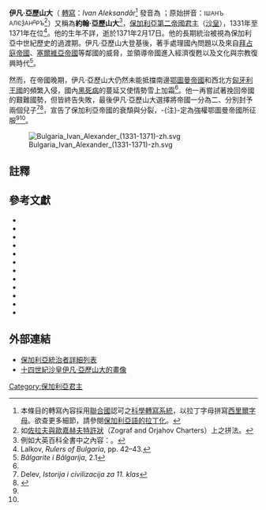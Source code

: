{{Infobox Monarch| name =伊凡·亞歷山大<br /> Иван Александър
| title =保加利亞沙皇
| image =[[Image:Ivan_Alexander.jpg|250px]]
| caption =[[伊凡·亞歷山大四福音書|伊凡·亞歷山大四福音書]]上的沙皇肖像畫
| reign =1331年－1371年2月17日
| coronation =
| predecessor =[[伊凡·史蒂芬_(保加利亞)|伊凡·史蒂芬]]
| successor =[[伊凡·希什曼|伊凡·希什曼]] <br> [[伊凡·斯拉齊米爾|伊凡·斯拉齊米爾]]
| consort =[[狄奧多拉_(瓦拉幾亞)|瓦拉幾亞的狄奧多拉]] <br> [[薩拉-狄奧多拉|薩拉-狄奧多拉]]
| royal house =[[斯拉齊米爾王朝|斯拉齊米爾王朝]]
| royal anthem =
| father =克朗的史塔斯曼
| mother =波翠卡
| date of birth =
| place of birth =
| date of death ={{death date|1371|2|17|mf=y}}
| place of death =
| buried =
|}}
'''伊凡·亞歷山大'''（{{lang-bg|Иван Александър}} [[轉寫|轉寫]]：''Ivan Aleksandǎr''<ref>本條目的轉寫內容採用[[聯合國|聯合國]]認可之[[科學轉寫系統|科學轉寫系統]]，以拉丁字母拼寫[[西里爾字母#保加利亚语|西里爾字母]]。欲查更多細節，請參閱[[保加利亞語的拉丁化|保加利亞語的拉丁化]]。</ref> 發音為 {{IPA|iˈvan alɛkˈsandər|}}；原始拼音：<small>ІѠАНЪ АЛЄѮАН<sup>д</sup>РЪ</small><ref>如[[中世紀保加利亞皇家特許狀|佐拉夫與歐嘉赫夫特許狀]]（Zograf and Orjahov Charters）上之拼法。{{cite book|title=Gramoti na bǎlgarskite care|last=Daskalova|first=Angelina|coauthors=Marija Rajkova|year=2005|location=Sofia|language=bg|publisher=[[保加利亞科學院|Bulgarian Academy of Sciences]]|pages=58–59|isbn=954-322-034-4}}</ref>）又稱為'''約翰·亞歷山大'''<ref>例如大英百科全書中之內容：{{cite web|url=http://www.britannica.com/eb/topic-304933/John-Alexander|title=約翰·亞歷山大（保加利亞皇帝）（John Alexander (emperor of Bulgaria)）|publisher=[[大英百科全書|Encyclopaedia Britannica]] Online|accessdate=2007-01-19|archive-date=2008-04-27|archive-url=https://web.archive.org/web/20080427082155/http://www.britannica.com/eb/topic-304933/John-Alexander|dead-url=no}}。</ref>，[[保加利亞|保加利亞]][[保加利亞第二帝國|第二帝國]][[保加利亞君主列表|君主]]（[[沙皇|沙皇]]），1331年至1371年在位<ref name="lalkov-pp42-43">Lalkov, ''Rulers of Bulgaria'', pp. 42–43.</ref>。他的生年不詳，逝於1371年2月17日。他的長期統治被視為保加利亞中世紀歷史的過渡期。伊凡·亞歷山大登基後，著手處理國內問題以及來自[[拜占庭帝國|拜占庭帝國]]、[[塞爾維亞帝國|塞爾維亞帝國]]等鄰國的威脅，並領導帝國進入經濟復甦以及文化與宗教復興時代<ref name="balgarite-2-1">''Bǎlgarite i Bǎlgarija'', 2.1</ref>。

然而，在帝國晚期，伊凡·亞歷山大仍然未能抵擋南邊[[鄂圖曼帝國|鄂圖曼帝國]]和西北方[[匈牙利王國|匈牙利王國]]的頻繁入侵，國內[[黑死病|黑死病]]的蔓延又使情勢雪上加霜<ref name="lalkov-pp42-43" />。他一再嘗試著挽回帝國的艱難國勢，但皆終告失敗，最後伊凡·亞歷山大選擇將帝國一分為二、分別封予兩個兒子<ref name="delev">Delev, ''Istorija i civilizacija za 11. klas''</ref><ref name=castellan>{{cite book|title=Histoire des Balkans, XIVe-XXe siècle|last=Castellan|first=Georges|year=1999|publisher=[[法雅出版社|Fayard]]|location=[[巴黎|Paris]]|isbn=2-213-60526-2|language=fr|page=42}}</ref>，宣告了保加利亞帝國的衰頹與分裂，-{注}-定為強權鄂圖曼帝國所征服<ref name="lalkov-pp42-43" /><ref name=castellan/>。

[[File:Bulgaria_Ivan_Alexander_(1331-1371)-zh.svg|thumb]]
== 註釋 ==
{{reflist}}

== 參考文獻 ==
* {{cite book
| last = Andreev
| first = Jordan
| coauthors = Ivan Lazarov, Plamen Pavlov
| year = 1999
| title = Koj koj e v srednovekovna Bǎlgarija
| location = Sofia
| publisher = Petǎr Beron
| edition = 2nd
| language = bg
| isbn = 954-402-047-0
}}
* {{cite book
| last = Andreev
| first = Jordan
| year = 1993
| title = Bǎlgarija prez vtorata četvǎrt na XIV v.
| location = Veliko Tǎrnovo
| publisher = Sv. Kliment Ohridski
| language = bg
| id = [[OCLC|OCLC]] [http://worldcat.org/oclc/69163573 69163573]
}}
* {{cite book
| last = Angelov
| first = Petǎr
| title = Bǎlgaro-srǎbskite otnošenija pri caruvaneto na Ivan Aleksandǎr (1331-1371) i Stefan Dušan (1331-1355)
| publisher = Sofia University Press
| location = Sofia
| year = 1982
| language = bg
| origyear = 1978
}}
* {{cite book
|last = Bakalov
|first = Georgi
|coauthors = Milen Kumanov
|title = Elektronno izdanie – Istorija na Bǎlgarija
|publisher = Trud, Sirma
|year = 2003
|location = Sofia
|isbn = 954528613X
|language = bg
}}
* {{cite book
| last = Božilov
| first = Ivan
| year = 1985
| title = Familijata na Asenevci (1186–1460)
| location = Sofia
| publisher = Bulgarian Academy of Sciences
| language = bg
| id = OCLC [http://worldcat.org/oclc/14378091 14378091]
}}
* {{cite book
| title = Bǎlgarski hroniki
| last = Canev
| first = Stefan
| chapter = 11 Kǎm propast. Car Ivan Aleksandǎr, Momčil
| publisher = Trud, Žanet 45
| language = bg
| year = 2006
| location = Sofia, Plovdiv
| isbn = 954-528-610-5
}}
* {{cite book| title = Istorija i civilizacija za 11. klas
| last = Delev
| first = Petǎr
| coauthors = Valeri Kacunov, Plamen Mitev, Evgenija Kalinova, Iskra Baeva, Bojan Dobrev
| chapter = 19 Bǎlgarija pri Car Ivan Aleksandǎr
| year = 2006
| language = bg
| publisher = Trud, Sirma
}}
* {{cite book
| last = Fine, Jr.
| first = John V.A.
| year = 1987
| title = The Late Medieval Balkans
| publisher = University of Michigan Press
| location = Ann Arbor
| isbn = 0-472-08260-4
}}
* {{cite book
 |last         = Lalkov
 |first        = Milčo
 |title        = Rulers of Bulgaria
 |chapterurl   = http://www.bulgaria.com/history/rulers/alexander.html
 |chapter      = Tsar Ivan Alexander (1331–1371)
 |publisher    = Kibea
 |isbn         = 954-474-098-8
 |year         = 1997
 |language     = en
 |access-date  = 2011-04-08
 |archive-date = 2007-04-04
 |archive-url  = https://web.archive.org/web/20070404073027/http://www.bulgaria.com/history/rulers/alexander.html
 |dead-url     = yes
}}
* {{cite book
| last = Tjutjundžiev
| first = Ivan
| coauthors = Plamen Pavlov
| year = 1992
| title = Bǎlgarskata dǎržava i osmanskata ekspanzija 1369–1422
| location = Veliko Tǎrnovo
| language = bg
| id = OCLC [http://worldcat.org/oclc/29671645 29671645]
}}
* {{cite book 
 |url=http://www.mfa.government.bg/history_of_Bulgaria/ 
 |title=Bǎlgarite i Bǎlgarija 
 |publisher=Ministry of Foreign Affairs of Bulgaria, Trud, Sirma 
 |chapter=2.1 Sǎzdavane i utvǎrždavane na Vtorata bǎlgarska dǎržava. Vǎzstanovenata dǎržavnost 
 |chapterurl=http://www.mfa.government.bg/history_of_Bulgaria/136.html 
 |year=2005 
 |language=bg 
 |deadurl=yes 
 |archiveurl=https://web.archive.org/web/20060907032115/http://www.mfa.government.bg/history_of_bulgaria/ 
 |archivedate=2006-09-07 
 |access-date=2011-04-08 
 }}
* {{cite book 
 |url=http://www.mfa.government.bg/history_of_Bulgaria/ 
 |title=Bǎlgarite i Bǎlgarija 
 |publisher=Ministry of Foreign Affairs of Bulgaria, Trud, Sirma 
 |chapter=2.2 Balkansko kǎsogledstvo. Opitǎt da se oceljava poedinično 
 |chapterurl=http://www.mfa.government.bg/history_of_Bulgaria/11.html 
 |year=2005 
 |language=bg 
 |deadurl=yes 
 |archiveurl=https://web.archive.org/web/20060907032115/http://www.mfa.government.bg/history_of_bulgaria/ 
 |archivedate=2006-09-07 
 |access-date=2011-04-08 
 }}

== 外部連結 ==
{{commonscat|Ivan Alexander of Bulgaria}}
* [http://sitemaker.umich.edu/mladjov/files/bulgarian_rulers.pdf 保加利亞統治者詳細列表]{{Wayback|url=http://sitemaker.umich.edu/mladjov/files/bulgarian_rulers.pdf |date=20151016073659 }}
* [http://ald-bg.narod.ru/zarIoAl.html 十四世紀沙皇伊凡·亞歷山大的畫像]{{Wayback|url=http://ald-bg.narod.ru/zarIoAl.html |date=20061220095553 }}

{{Authority control}}
[[Category:保加利亞君主|Category:保加利亞君主]]